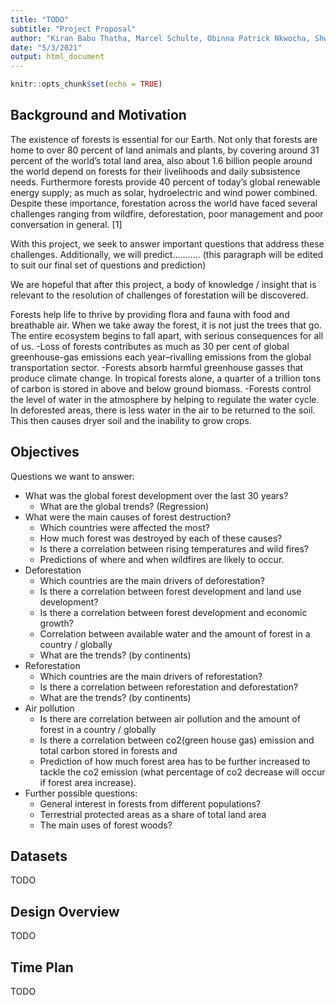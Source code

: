 ```yaml
---
title: "TODO"
subtitle: "Project Proposal"
author: "Kiran Babu Thatha, Marcel Schulte, Obinna Patrick Nkwocha, Shweta Pandey, Thorben Hebbelmann"
date: "5/3/2021"
output: html_document
---
```


```r
knitr::opts_chunk$set(echo = TRUE)
```

## Background and Motivation

The existence of forests is essential for our Earth. Not only that forests are home to over 80 percent of land animals and plants, by covering around 31 percent of the world’s total land area, also about 1.6 billion people around the world depend on forests for their livelihoods and daily subsistence needs. Furthermore forests provide 40 percent of today's global renewable energy supply; as much as solar, hydroelectric and wind power combined. Despite these importance, forestation across the world have faced several challenges ranging from wildfire, deforestation, poor management and poor conversation in general. [1]

With this project, we seek to answer important questions that address these challenges. Additionally, we will predict……….. (this paragraph will be edited to suit our final set of questions and prediction)

We are hopeful that after this project, a body of knowledge / insight that is relevant to the resolution of challenges of forestation will be discovered. 

 Forests help life to thrive by providing flora and fauna with food and breathable air.
When we take away the forest, it is not just the trees that go. The entire ecosystem begins to fall apart, with serious consequences for all of us.
-Loss of forests contributes as much as 30 per cent of global greenhouse-gas emissions each year--rivalling emissions from the global transportation sector.
-Forests absorb harmful greenhouse gasses that produce climate change. In tropical forests alone, a quarter of a trillion tons of carbon is stored in above and below ground biomass.
-Forests control the level of water in the atmosphere by helping to regulate the water cycle. In deforested areas, there is less water in the air to be returned to the soil. This then causes dryer soil and the inability to grow crops.



## Objectives

Questions we want to answer:

* What was the global forest development over the last 30 years?
  + What are the global trends? (Regression)

* What were the main causes of forest destruction?
  + Which countries were affected the most?
  + How much forest was destroyed by each of these causes?
  + Is there a correlation between rising temperatures and wild fires?
  + Predictions of where and when wildfires are likely to occur.

* Deforestation
  + Which countries are the main drivers of deforestation?
  + Is there a correlation between forest development and land use development?
  + Is there a correlation between forest development and economic growth?
  + Correlation between available water and the amount of forest in a country / globally
  + What are the trends? (by continents)

* Reforestation
  + Which countries are the main drivers of reforestation?
  + Is there a correlation between reforestation and deforestation?
  + What are the trends? (by continents)

* Air pollution
  + Is there are correlation between air pollution and the amount of forest in a country / globally
  + Is there a correlation between co2(green house gas) emission and total carbon stored in forests and 
  + Prediction of how much forest area has to be further increased to tackle the co2 emission (what percentage of co2 decrease will occur if forest area increase).
  
* Further possible questions:
  + General interest in forests from different populations? 
  + Terrestrial protected areas as a share of total land area
  + The main uses of forest woods?

## Datasets

TODO

## Design Overview

TODO

## Time Plan

TODO